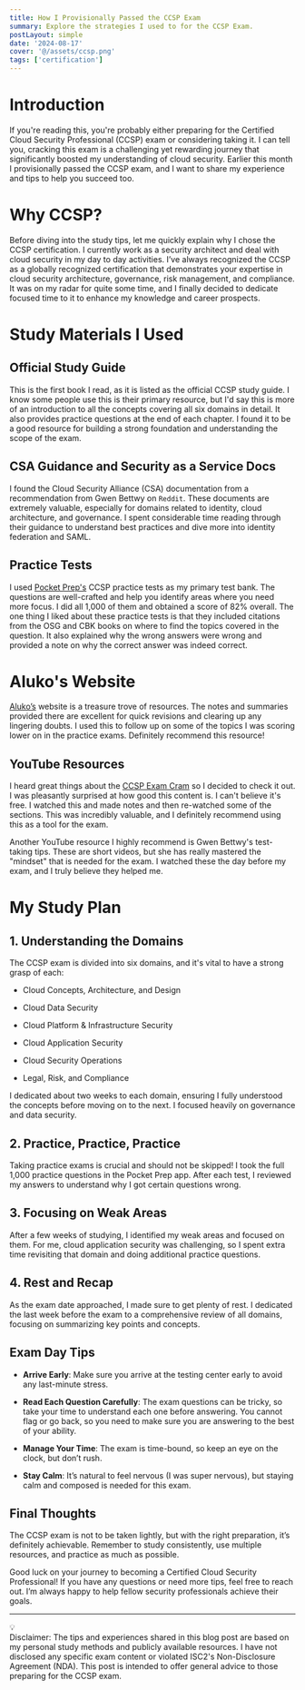 ```yaml
---
title: How I Provisionally Passed the CCSP Exam
summary: Explore the strategies I used to for the CCSP Exam.
postLayout: simple
date: '2024-08-17'
cover: '@/assets/ccsp.png'
tags: ['certification']
---
```


# Introduction

If you're reading this, you're probably either preparing for the Certified Cloud Security Professional (CCSP) exam or considering taking it. I can tell you, cracking this exam is a challenging yet rewarding journey that significantly boosted my understanding of cloud security. Earlier this month I provisionally passed the CCSP exam, and I want to share my experience and tips to help you succeed too.

# Why CCSP?

Before diving into the study tips, let me quickly explain why I chose the CCSP certification. I currently work as a security architect and deal with cloud security in my day to day activities. I’ve always recognized the CCSP as a globally recognized certification that demonstrates your expertise in cloud security architecture, governance, risk management, and compliance. It was on my radar for quite some time, and I finally decided to dedicate focused time to it to enhance my knowledge and career prospects.

# Study Materials I Used

## **Official Study Guide**

This is the first book I read, as it is listed as the official CCSP study guide. I know some people use this is their primary resource, but I'd say this is more of an introduction to all the concepts covering all six domains in detail. It also provides practice questions at the end of each chapter. I found it to be a good resource for building a strong foundation and understanding the scope of the exam.

## **CSA Guidance and Security as a Service Docs**

I found the Cloud Security Alliance (CSA) documentation from a recommendation from Gwen Bettwy on `Reddit`. These documents are extremely valuable, especially for domains related to identity, cloud architecture, and governance. I spent considerable time reading through their guidance to understand best practices and dive more into identity federation and SAML.

## **Practice Tests**

I used [Pocket Prep's](https://www.pocketprep.com/) CCSP practice tests as my primary test bank. The questions are well-crafted and help you identify areas where you need more focus. I did all 1,000 of them and obtained a score of 82% overall. The one thing I liked about these practice tests is that they included citations from the OSG and CBK books on where to find the topics covered in the question. It also explained why the wrong answers were wrong and provided a note on why the correct answer was indeed correct.

# **Aluko's Website**

[Aluko’s](https://ccsp.alukos.com/) website is a treasure trove of resources. The notes and summaries provided there are excellent for quick revisions and clearing up any lingering doubts. I used this to follow up on some of the topics I was scoring lower on in the practice exams. Definitely recommend this resource!

## **YouTube Resources**

I heard great things about the [CCSP Exam Cram](https://www.youtube.com/watch?v=kFZWMZIy5LM&list=PL7XJSuT7Dq_X0AupQwU8YOGV3TsoPAcD0) so I decided to check it out. I was pleasantly surprised at how good this content is. I can't believe it's free. I watched this and made notes and then re-watched some of the sections. This was incredibly valuable, and I definitely recommend using this as a tool for the exam.

Another YouTube resource I highly recommend is Gwen Bettwy's test-taking tips. These are short videos, but she has really mastered the "mindset" that is needed for the exam. I watched these the day before my exam, and I truly believe they helped me.

# My Study Plan

## **1\. Understanding the Domains**

The CCSP exam is divided into six domains, and it's vital to have a strong grasp of each:

* Cloud Concepts, Architecture, and Design
    
* Cloud Data Security
    
* Cloud Platform & Infrastructure Security
    
* Cloud Application Security
    
* Cloud Security Operations
    
* Legal, Risk, and Compliance
    

I dedicated about two weeks to each domain, ensuring I fully understood the concepts before moving on to the next. I focused heavily on governance and data security.

## **2\. Practice, Practice, Practice**

Taking practice exams is crucial and should not be skipped! I took the full 1,000 practice questions in the Pocket Prep app. After each test, I reviewed my answers to understand why I got certain questions wrong.

## **3\. Focusing on Weak Areas**

After a few weeks of studying, I identified my weak areas and focused on them. For me, cloud application security was challenging, so I spent extra time revisiting that domain and doing additional practice questions.

## **4\. Rest and Recap**

As the exam date approached, I made sure to get plenty of rest. I dedicated the last week before the exam to a comprehensive review of all domains, focusing on summarizing key points and concepts.

## Exam Day Tips

* **Arrive Early**: Make sure you arrive at the testing center early to avoid any last-minute stress.
    
* **Read Each Question Carefully**: The exam questions can be tricky, so take your time to understand each one before answering. You cannot flag or go back, so you need to make sure you are answering to the best of your ability.
    
* **Manage Your Time**: The exam is time-bound, so keep an eye on the clock, but don’t rush.
    
* **Stay Calm**: It’s natural to feel nervous (I was super nervous), but staying calm and composed is needed for this exam.
    

## Final Thoughts

The CCSP exam is not to be taken lightly, but with the right preparation, it’s definitely achievable. Remember to study consistently, use multiple resources, and practice as much as possible.

Good luck on your journey to becoming a Certified Cloud Security Professional! If you have any questions or need more tips, feel free to reach out. I’m always happy to help fellow security professionals achieve their goals.

---

<div data-node-type="callout">
<div data-node-type="callout-emoji">💡</div>
<div data-node-type="callout-text">Disclaimer: The tips and experiences shared in this blog post are based on my personal study methods and publicly available resources. I have not disclosed any specific exam content or violated ISC2's Non-Disclosure Agreement (NDA). This post is intended to offer general advice to those preparing for the CCSP exam.</div>
</div>
